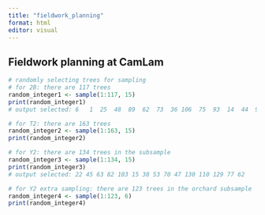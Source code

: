 ```yaml
---
title: "fieldwork_planning"
format: html
editor: visual
---
```


## Fieldwork planning at CamLam

```r
# randomly selecting trees for sampling
# for 2B: there are 117 trees
random_integer1 <- sample(1:117, 15)
print(random_integer1)
# output selected: 6   1  25  48  89  62  73  36 106  75  93  14  44  96  65

# for T2: there are 163 trees
random_integer2 <- sample(1:163, 15)
print(random_integer2)

# for Y2: there are 134 trees in the subsample
random_integer3 <- sample(1:134, 15)
print(random_integer3)
# output selected: 22 45 63 82 103 15 38 53 70 47 130 110 129 77 62

# for Y2 extra sampling: there are 123 trees in the orchard subsample
random_integer4 <- sample(1:123, 6)
print(random_integer4)
```

